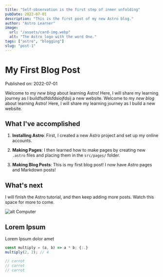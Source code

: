 ```yaml
---
title: "Self-observation is the first step of inner unfolding"
pubDate: 2022-07-01
description: "This is the first post of my new Astro blog."
author: "Astro Learner"
image:
  url: "/assets/card-img.webp"
  alt: "The Astro logo with the word One."
tags: ["astro", "blogging"]
slug: "post-1"
---
```


# My First Blog Post

Published on: 2022-07-01

Welcome to my _new blog_ about learning Astro! Here, I will share my learning journey as I buildfsdfdsfdsiojfdsij
a new website.
Welcome to my _new blog_ about learning Astro! Here, I will share my learning journey as I build a new website.

## What I've accomplished

1. **Installing Astro**: First, I created a new Astro project and set up my online accounts.

2. **Making Pages**: I then learned how to make pages by creating new `.astro` files and placing them in the `src/pages/` folder.

3. **Making Blog Posts**: This is my first blog post! I now have Astro pages and Markdown posts!

## What's next

I will finish the Astro tutorial, and then keep adding more posts. Watch this space for more to come.

![alt Computer](https://unsplash.com/photos/1o5MZblCP50/download?ixid=MnwxMjA3fDF8MXxhbGx8Nnx8fHx8fDJ8fDE2NzAwNTk4MDc&force=true)

## Lorem Ipsum

Lorem Ipsum dolor amet

```js showLineNumbers title="multiply.js" {1-4}
const multiply = (a, b) => a * b; {:.}
multiply(2, 2); // 4

// carrot
// carrot
// carrot
```
